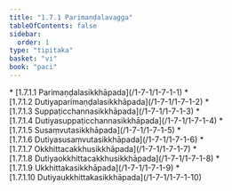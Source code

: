 ```yaml
---
title: "1.7.1 Parimaṇḍalavagga"
tableOfContents: false
sidebar:
  order: 1
type: "tipitaka"
basket: "vi"
book: "paci"
---
```



<DynamicBreadcrumb />



<TableOfContents book="paci" section="1.7.1">
* [1.7.1.1 Parimaṇḍalasikkhāpada](/1-7-1/1-7-1-1)
* [1.7.1.2 Dutiyaparimaṇḍalasikkhāpada](/1-7-1/1-7-1-2)
* [1.7.1.3 Suppaṭicchannasikkhāpada](/1-7-1/1-7-1-3)
* [1.7.1.4 Dutiyasuppaṭicchannasikkhāpada](/1-7-1/1-7-1-4)
* [1.7.1.5 Susaṃvutasikkhāpada](/1-7-1/1-7-1-5)
* [1.7.1.6 Dutiyasusaṃvutasikkhāpada](/1-7-1/1-7-1-6)
* [1.7.1.7 Okkhittacakkhusikkhāpada](/1-7-1/1-7-1-7)
* [1.7.1.8 Dutiyaokkhittacakkhusikkhāpada](/1-7-1/1-7-1-8)
* [1.7.1.9 Ukkhittakasikkhāpada](/1-7-1/1-7-1-9)
* [1.7.1.10 Dutiyaukkhittakasikkhāpada](/1-7-1/1-7-1-10)
</TableOfContents>